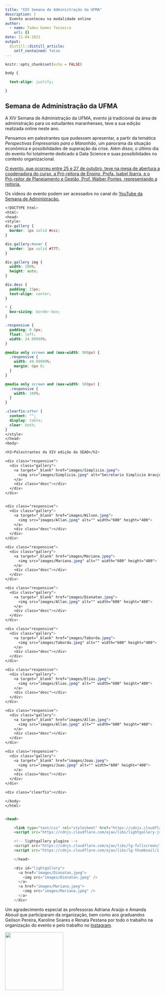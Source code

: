```yaml
---
title: "XIV Semana de Administração da UFMA"
description: |
  Evento aconteceu na modalidade online
author:
  - name: Tadeu Gomes Teixeira
    url: {}
date: 11-04-2021
output:
  distill::distill_article:
    self_contained: false
---
```


```r
knitr::opts_chunk$set(echo = FALSE)

```

```css
body {

  text-align: justify;

}

```

## Semana de Administração da UFMA

A XIV Semana de Administração da UFMA, evento já tradicional da área de administração para os estudantes maranhenses, teve a sua edição realizada online neste ano.

Pensamos em palestrantes que pudessem apresentar, a partir da temática *Perspectivas Empresariais para o Maranhão*, um panorama da situação econômica e possibilidades de superação da crise. Além disso, o último dia do evento foi totalmente dedicado à Data Science e suas possibilidades no contexto organizacional.

[O evento, que ocorreu entre 25 e 27 de outubro, teve na mesa de abertura a coodenadora do curso, a Pró-reitora de Ensino, Profa. Isabel Ibarra, e o Pró-reitor de Planejamento e Gestão, Prof. Walber Pontes, representando a reitoria.](https://portais.ufma.br/PortalProReitoria/proen/paginas/noticias/noticia.jsf?id=58521)

Os vídeos do evento podem ser acessados no canal do [YouTube da Semana de Administração.](https://www.youtube.com/channel/UCoZolw1kHrvFrm2bDFdCC0A)

```css
<!DOCTYPE html>
<html>
<head>
<style>
div.gallery {
  border: 1px solid #ccc;
}

div.gallery:hover {
  border: 1px solid #777;
}

div.gallery img {
  width: 100%;
  height: auto;
}

div.desc {
  padding: 15px;
  text-align: center;
}

* {
  box-sizing: border-box;
}

.responsive {
  padding: 0 6px;
  float: left;
  width: 24.99999%;
}

@media only screen and (max-width: 900px) {
  .responsive {
    width: 49.99999%;
    margin: 6px 0;
  }
}

@media only screen and (max-width: 500px) {
  .responsive {
    width: 100%;
  }
}

.clearfix:after {
  content: "";
  display: table;
  clear: both;
}
</style>
</head>
<body>

<h3>Palestrantes da XIV edição da SEAD</h2>

<div class="responsive">
  <div class="gallery">
    <a target="_blank" href="images/Simplicio.jpeg">
      <img src="images/Simplicio.jpeg" alt="Secretario Simplicio Araujo" width="600" height="400">
    </a>
    <div class="desc"></div>
  </div>
</div>


<div class="responsive">
  <div class="gallery">
    <a target="_blank" href="images/Wilson.jpeg">
      <img src="images/Allan.jpeg" alt="" width="600" height="400">
    </a>
    <div class="desc"></div>
  </div>
</div>

<div class="responsive">
  <div class="gallery">
    <a target="_blank" href="images/Mariana.jpeg">
      <img src="images/Mariana.jpeg" alt="" width="600" height="400">
    </a>
    <div class="desc"></div>
  </div>
</div>

<div class="responsive">
  <div class="gallery">
    <a target="_blank" href="images/Dionatan.jpeg">
      <img src="images/Allan.jpeg" alt="" width="600" height="400">
    </a>
    <div class="desc"></div>
  </div>
</div>

<div class="responsive">
  <div class="gallery">
    <a target="_blank" href="images/Taborda.jpeg">
      <img src="images/Taborda.jpeg" alt="" width="600" height="400">
    </a>
    <div class="desc"></div>
  </div>
</div>

<div class="responsive">
  <div class="gallery">
    <a target="_blank" href="images/Elias.jpeg">
      <img src="images/Elias.jpeg" alt="" width="600" height="400">
    </a>
    <div class="desc"></div>
  </div>
</div>

<div class="responsive">
  <div class="gallery">
    <a target="_blank" href="images/Allan.jpeg">
      <img src="images/Allan.jpeg" alt="" width="600" height="400">
    </a>
    <div class="desc"></div>
  </div>
</div>

<div class="responsive">
  <div class="gallery">
    <a target="_blank" href="images/Joao.jpeg">
      <img src="images/Joao.jpeg" alt="" width="600" height="400">
    </a>
    <div class="desc"></div>
  </div>
</div>

<div class="clearfix"></div>

</body>
</html>



```

```html

<head>

    <link type="text/css" rel="stylesheet" href="https://cdnjs.cloudflare.com/ajax/libs/lightgallery/1.6.0/css/lightgallery.min.css" />
    <script src="https://cdnjs.cloudflare.com/ajax/libs/lightgallery-js/1.4.1-beta.0/js/lightgallery.min.js"</script>

    <!-- lightgallery plugins -->
    <script src="https://cdnjs.cloudflare.com/ajax/libs/lg-fullscreen/1.2.1/lg-fullscreen.min.js"</script>
    <script src="https://cdnjs.cloudflare.com/ajax/libs/lg-thumbnail/1.2.1/lg-thumbnail.min.js"</script>

    </head>

    <div id="lightgallery">
      <a href="images/Dionatan.jpeg">
        <img src="images/Dionatan.jpeg" />
      </a>
      <a href="images/Mariana.jpeg">
        <img src="images/Mariana.jpeg" />
      </a>
    </div>


```

Um agradecimento especial às professoras Adriana Araújo e Amanda Aboud que participaram da organização, bem como aos graduandos Geilson Pereira, Karoline Soares e Renata Pestana por todo o trabalho na organização do evento e pelo trabalho no [Instagram](https://www.instagram.com/seadufma/).

![](images/Realizacao.jpeg){width="5cm"}
